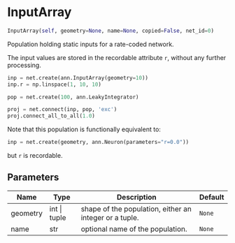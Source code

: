 # InputArray { #ANNarchy.inputs.InputArray.InputArray }

```python
InputArray(self, geometry=None, name=None, copied=False, net_id=0)
```

Population holding static inputs for a rate-coded network.

The input values are stored in the recordable attribute `r`, without any further processing.

```python
inp = net.create(ann.InputArray(geometry=10))
inp.r = np.linspace(1, 10, 10)

pop = net.create(100, ann.LeakyIntegrator)

proj = net.connect(inp, pop, 'exc')
proj.connect_all_to_all(1.0)
```

Note that this population is functionally equivalent to:

```python
inp = net.create(geometry, ann.Neuron(parameters="r=0.0"))
```

but `r` is recordable.

## Parameters {.doc-section .doc-section-parameters}

| Name     | Type         | Description                                            | Default   |
|----------|--------------|--------------------------------------------------------|-----------|
| geometry | int \| tuple | shape of the population, either an integer or a tuple. | `None`    |
| name     | str          | optional name of the population.                       | `None`    |